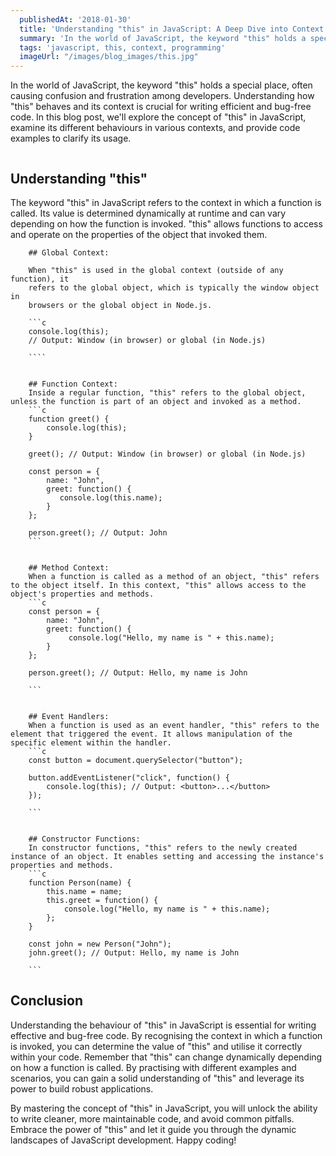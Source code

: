 ```yaml
---
  publishedAt: '2018-01-30'
  title: 'Understanding "this" in JavaScript: A Deep Dive into Context'
  summary: 'In the world of JavaScript, the keyword "this" holds a special place, often causing confusion and frustration among developers.'
  tags: 'javascript, this, context, programming'
  imageUrl: "/images/blog_images/this.jpg"
---
```


In the world of JavaScript, the keyword "this" holds a special place, often causing confusion and frustration among developers. Understanding how "this" behaves and its context is crucial for writing efficient and bug-free code. In this blog post, we'll explore the concept of "this" in JavaScript, examine its different behaviours in various contexts, and provide code examples to clarify its usage.

<Image src="/images/blog_images/this.jpg" alt="" />

## Understanding "this"

The keyword "this" in JavaScript refers to the context in which a function is called. Its value is determined dynamically at runtime and can vary depending on how the function is invoked. "this" allows functions to access and operate on the properties of the object that invoked them.

        ## Global Context:

        When "this" is used in the global context (outside of any function), it
        refers to the global object, which is typically the window object in
        browsers or the global object in Node.js.

        ```c
        console.log(this);
        // Output: Window (in browser) or global (in Node.js)

        ````


        ## Function Context:
        Inside a regular function, "this" refers to the global object, unless the function is part of an object and invoked as a method.
        ```c
        function greet() {
            console.log(this);
        }

        greet(); // Output: Window (in browser) or global (in Node.js)

        const person = {
            name: "John",
            greet: function() {
               console.log(this.name);
            }
        };

        person.greet(); // Output: John
        ```


        ## Method Context:
        When a function is called as a method of an object, "this" refers to the object itself. In this context, "this" allows access to the object's properties and methods.
        ```c
        const person = {
            name: "John",
            greet: function() {
                 console.log("Hello, my name is " + this.name);
            }
        };

        person.greet(); // Output: Hello, my name is John

        ```


        ## Event Handlers:
        When a function is used as an event handler, "this" refers to the element that triggered the event. It allows manipulation of the specific element within the handler.
        ```c
        const button = document.querySelector("button");

        button.addEventListener("click", function() {
            console.log(this); // Output: <button>...</button>
        });

        ```


        ## Constructor Functions:
        In constructor functions, "this" refers to the newly created instance of an object. It enables setting and accessing the instance's properties and methods.
        ```c
        function Person(name) {
            this.name = name;
            this.greet = function() {
                console.log("Hello, my name is " + this.name);
            };
        }

        const john = new Person("John");
        john.greet(); // Output: Hello, my name is John

        ```

## Conclusion

Understanding the behaviour of "this" in JavaScript is essential for writing effective and bug-free code. By recognising the context in which a function is invoked, you can determine the value of "this" and utilise it correctly within your code. Remember that "this" can change dynamically depending on how a function is called. By practising with different examples and scenarios, you can gain a solid understanding of "this" and leverage its power to build robust applications.

By mastering the concept of "this" in JavaScript, you will unlock the ability to write cleaner, more maintainable code, and avoid common pitfalls. Embrace the power of "this" and let it guide you through the dynamic landscapes of JavaScript development. Happy coding!
